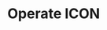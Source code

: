 
# Operate ICON

<div className="grid grid-cols-1 md:grid-cols-2 lg:grid-cols-3 pt-12">
  <Tile
    title="Economics"
    description="Learn about the economic structure and incentives in ICON Network."
    href="/operate-icon/economics"
  />
  <Tile
    title="Governance"
    description="Get involved with governance decisions and proposal voting."
    href="/operate-icon/governance"
  />
  <Tile
    title="Network"
    description="Understand the technical aspects and architecture of the ICON Network."
    href="/operate-icon/network"
  />
  <Tile
    title="ICON Improvement Proposals (IIPS)"
    description="Contribute to or follow the ICON Improvement Proposals and their implementations."
    href="/operate-icon/icon-improvement-proposals-iips"
  />
  <Tile
    title="🎓 How to create a wallet account"
    description="Step-by-step guide on setting up a wallet account in ICON."
    href="/operate-icon/how-to-create-a-wallet-account"
  />
  <Tile
    title="🎓 How to run a local network"
    description="Instructions for running your own local test network for ICON."
    href="/operate-icon/how-to-run-a-local-network"
  />
  <Tile
    title="🎓 How to run a validator node"
    description="Become part of the network by running a validator node."
    href="/operate-icon/how-to-run-a-validator-node"
  />
  <Tile
    title="🎓 How to run an API endpoint"
    description="Learn how to set up and run an API endpoint in the ICON network."
    href="/operate-icon/how-to-run-an-api-endpoint"
  />
  <Tile
    title="🎓 How to use the JSON-RPC API"
    description="Explore the details of using ICON's JSON-RPC API for your applications."
    href="/operate-icon/how-to-use-the-json-rpc-api"
  />
</div>
